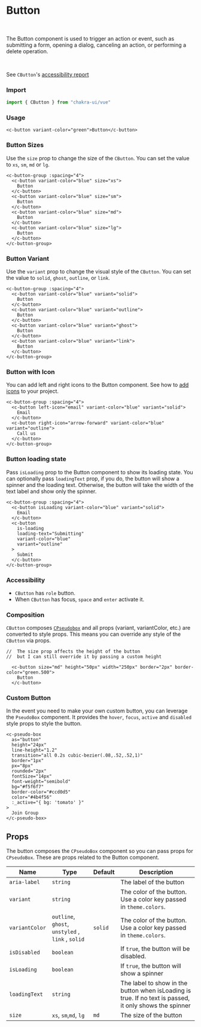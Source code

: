 
<SEO
  title="Button"
  description="The Button component is used to trigger an action or event, such as submitting a form, opening a dialog, canceling an action, or performing a delete operation."
/>

# Button
<br />

The Button component is used to trigger an action or event, such as submitting a form, opening a dialog, canceling an action, or performing a delete operation.

<br />

See `CButton`'s <a target="_blank" href="https://github.com/chakra-ui/chakra-ui-vue/blob/master/packages/chakra-ui-core/src/CButton/accesibility.md">accessibility report</a>

### Import

```js
import { CButton } from "chakra-ui/vue"
```

### Usage
```vue live=true
<c-button variant-color="green">Button</c-button>
```

### Button Sizes

Use the `size` prop to change the size of the `CButton`. You can set the value to `xs`, `sm`, `md` or `lg`.

```vue live=true
<c-button-group :spacing="4">
  <c-button variant-color="blue" size="xs">
    Button
  </c-button>
  <c-button variant-color="blue" size="sm">
    Button
  </c-button>
  <c-button variant-color="blue" size="md">
    Button
  </c-button>
  <c-button variant-color="blue" size="lg">
    Button
  </c-button>
</c-button-group>
```

### Button Variant

Use the `variant` prop to change the visual style of the `CButton`. You can set the value to `solid`, `ghost`, `outline`, or `link`.

```vue live=true
<c-button-group :spacing="4">
  <c-button variant-color="blue" variant="solid">
    Button
  </c-button>
  <c-button variant-color="blue" variant="outline">
    Button
  </c-button>
  <c-button variant-color="blue" variant="ghost">
    Button
  </c-button>
  <c-button variant-color="blue" variant="link">
    Button
  </c-button>
</c-button-group>    
```


### Button with Icon

You can add left and right icons to the Button component. See how to [add icons](#/icon) to your project.

```vue live=true
<c-button-group :spacing="4">
  <c-button left-icon="email" variant-color="blue" variant="solid">
    Email
  </c-button>
  <c-button right-icon="arrow-forward" variant-color="blue" variant="outline">
    Call us
  </c-button>
</c-button-group>    
```

### Button loading state

Pass `isLoading` prop to the Button component to show its loading state. You can optionally pass `loadingText` prop, if you do, the button will show a spinner and the loading text. Otherwise, the button will take the width of the text label and show only the spinner.

```vue live=true
<c-button-group :spacing="4">
  <c-button isLoading variant-color="blue" variant="solid">
    Email
  </c-button>
  <c-button
    is-loading
    loading-text="Submitting"
    variant-color="blue"
    variant="outline"
  >
    Submit
  </c-button>
</c-button-group>    
```

### Accessibility

- `CButton` has `role` button.
- When `CButton` has focus, `space` and `enter` activate it.

### Composition

`CButton` composes [`CPseudobox`](#) and all props (variant, variantColor, etc.) are converted to style props. This means you can override any style of the `CButton` via props.

```vue live=true
//  The size prop affects the height of the button
//  but I can still override it by passing a custom height

  <c-button size="md" height="50px" width="250px" border="2px" border-color="green.500">
    Button
  </c-button>    
```

### Custom Button

In the event you need to make your own custom button, you can leverage the `PseudoBox` component. It provides the `hover`, `focus`, `active` and `disabled` style props to style the button.

```vue live=true
<c-pseudo-box
  as="button"
  height="24px"
  line-height="1.2"
  transition="all 0.2s cubic-bezier(.08,.52,.52,1)"
  border="1px"
  px="8px"
  rounded="2px"
  fontSize="14px"
  font-weight="semibold"
  bg="#f5f6f7"
  border-color="#ccd0d5"
  color="#4b4f56"
  :_active="{ bg: 'tomato' }"
>
  Join Group
</c-pseudo-box>
```

## Props

The button composes the `CPseudoBox` component so you can pass props for `CPseudoBox`. These are props related to the Button component.

| Name                  | Type                                            | Default | Description                                                                                             |
| --------------------- | ------------------------------------------------| --------| ------------------------------------------------------------------------------------------------------- |
| `aria-label`          | `string`                                         |         | The label of the button                                                                                 |
| `variant `            | `string`                                         |         | The color of the button. Use a color key passed in `theme.colors`.                                      |
| `variantColor`        | `outline`, `ghost`, `unstyled` , `link` , `solid` | `solid` | The color of the button. Use a color key passed in `theme.colors`.                                      |
| `isDisabled`          | `boolean`                                        |         | If `true`, the button will be disabled.                                                                 |
| `isLoading`           | `boolean`                                        |         | If `true`, the button will show a spinner                                                               |
| `loadingText`         | `string`                                         |         | The label to show in the button when isLoading is true. If no text is passed, it only shows the spinner |
| `size`                | `xs`, `sm`,`md`, `lg`                             | `md`    | The size of the button                                                                                  |

